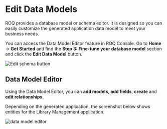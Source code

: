 
# Edit Data Models

ROQ provides a database model or schema editor. It is designed so you can easily customize the generated application data model to meet your business needs. 

You can access the Data Model Editor feature in ROQ Console. Go to **Home** → **Get Started** and find the **Step 3: Fine-tune your database model** section and click the **Edit Data Model** button.

![Edit schema button](/edit-schema-link.png)

## Data Model Editor

Using the Data Model Editor, you can **add models**, **add fields**, **create** and **edit relationships**.

<Callout type="info">
Depending on the generated application, the screenshot below shows entities for the Library Management application.
</Callout>

![data model editor](/edit-schema-editor.png)




